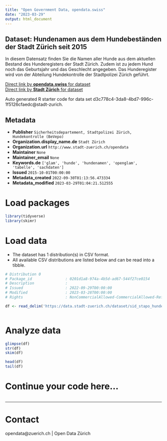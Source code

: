 ```yaml
---
title: "Open Government Data, opendata.swiss"
date: "2023-03-29"
output: html_document
---
```


## Dataset: Hundenamen aus dem Hundebeständen der Stadt Zürich seit 2015

In diesem Datensatz finden Sie die Namen aller Hunde aus dem aktuellen Bestand des Hunderegisters der Stadt Zürich. Zudem ist zu jedem Hund noch das Geburtsjahr und das Geschlecht angegeben. Das Hunderegister wird von der Abteilung Hundekontrolle der Stadtpolizei Zürich geführt.

[Direct link by **opendata.swiss** for dataset](https://opendata.swiss/de/dataset/hundenamen-aus-dem-hundebestanden-der-stadt-zurich-seit-2015)<br>
[Direct link by **Stadt Zürich** for dataset](https://data.stadt-zuerich.ch/dataset/sid_stapo_hundenamen_od1002)

Auto generated R starter code for data set d3c778c4-3da8-4bd7-996c-1f5126cfaedc@stadt-zurich.

## Metadata

- **Publisher** `Sicherheitsdepartement, Stadtpolizei Zürich, Hundekontrolle (BeVepo)`
- **Organization.display_name.de** `Stadt Zürich`
- **Organization.url** `http://www.stadt-zuerich.ch/opendata`
- **Maintainer** `None`
- **Maintainer_email** `None`
- **Keywords.de** `['glam', 'hunde', 'hundenamen', 'openglam', 'tabelle', 'sachdaten']`
- **Issued** `2015-10-01T00:00:00`
- **Metadata_created** `2022-09-30T01:13:56.473334`
- **Metadata_modified** `2023-03-29T01:04:21.512555`


# Load packages

```r

library(tidyverse)
library(skimr)

```

# Load data

-   The dataset has 1 distribution(s) in CSV format.
-   All available CSV distributions are listed below and can be read into a tibble.

```r

# Distribution 0
# Package_id               : 0201d1a8-974a-4b5d-ad67-544f27ce0154
# Description              : 
# Issued                   : 2022-09-29T00:00:00
# Modified                 : 2023-03-28T00:00:00
# Rights                   : NonCommercialAllowed-CommercialAllowed-ReferenceNotRequired

df <- read_delim('https://data.stadt-zuerich.ch/dataset/sid_stapo_hundenamen_od1002/download/KUL100OD1002.csv')



```

# Analyze data

```r

glimpse(df)
str(df)
skim(df)

head(df)
tail(df)

```

# Continue your code here...

```r

```

------------------------------------------------------------------------

# Contact

opendata@zuerich.ch | Open Data Zürich
